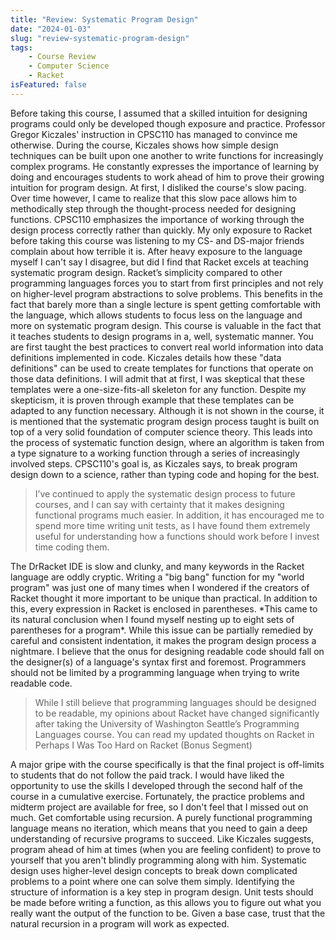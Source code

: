 ```yaml
---
title: "Review: Systematic Program Design"
date: "2024-01-03"
slug: "review-systematic-program-design"
tags:
    - Course Review
    - Computer Science
    - Racket
isFeatured: false
---
```



<Title>Retrospective</Title>

<Paragraph>
    Before taking this course, I assumed that a skilled intuition for designing programs could only be developed though exposure and practice. Professor Gregor Kiczales' instruction in CPSC110 has managed to convince me otherwise. During the course, Kiczales shows how simple design techniques can be built upon one another to write functions for increasingly complex programs. He constantly expresses the importance of learning by doing and encourages students to work ahead of him to prove their growing intuition for program design. At first, I disliked the course's slow pacing. Over time however, I came to realize that this slow pace allows him to methodically step through the thought-process needed for designing functions. CPSC110 emphasizes the importance of working through the design process correctly rather than quickly.
</Paragraph>

<Paragraph>
    My only exposure to Racket before taking this course was listening to my CS- and DS-major friends complain about how terrible it is. After heavy exposure to the language myself I can't say I disagree, but did I find that Racket excels at teaching systematic program design. Racket’s simplicity compared to other programming languages forces you to start from first principles and not rely on higher-level program abstractions to solve problems. This benefits in the fact that barely more than a single lecture is spent getting comfortable with the language, which allows students to focus less on the language and more on systematic program design.
</Paragraph>

<Title>What I Learned</Title>

<Paragraph>
    This course is valuable in the fact that it teaches students to design programs in a, well, systematic manner. You are first taught the best practices to convert real world information into data definitions implemented in code. Kiczales details how these "data definitions" can be used to create templates for functions that operate on those data definitions. I will admit that at first, I was skeptical that these templates were a one-size-fits-all skeleton for any function. Despite my skepticism, it is proven through example that these templates can be adapted to any function necessary. Although it is not shown in the course, it is mentioned that the systematic program design process taught is built on top of a very solid foundation of computer science theory. This leads into the process of systematic function design, where an algorithm is taken from a type signature to a working function through a series of increasingly involved steps. CPSC110's goal is, as Kiczales says, to break program design down to a science, rather than typing code and hoping for the best.
</Paragraph>

<BlockQuote>
    I’ve continued to apply the systematic design process to future courses, and I can say with certainty that it makes designing functional programs much easier. In addition, it has encouraged me to spend more time writing unit tests, as I have found them extremely useful for understanding how a functions should work before I invest time coding them.
</BlockQuote>

<Title>Dislikes</Title>

<Paragraph>
    The DrRacket IDE is slow and clunky, and many keywords in the Racket language are oddly cryptic. Writing a "big bang" function for my "world program" was just one of many times when I wondered if the creators of Racket thought it more important to be unique than practical. In addition to this, every expression in Racket is enclosed in parentheses. *This came to its natural conclusion when I found myself nesting up to eight sets of parentheses for a program*. While this issue can be partially remedied by careful and consistent indentation, it makes the program design process a nightmare. I believe that the onus for designing readable code should fall on the designer(s) of a language's syntax first and foremost. Programmers should not be limited by a programming language when trying to write readable code.
</Paragraph>

<BlockQuote>
    While I still believe that programming languages should be designed to be readable, my opinions about Racket have changed significantly after taking the University of Washington Seattle’s Programming Languages course. You can read my updated thoughts on Racket in <InternalLink endpoint="/blog/perhaps-i-was-too-hard-on-racket">Perhaps I Was Too Hard on Racket (Bonus Segment)</InternalLink>
</BlockQuote>

<Paragraph>
    A major gripe with the course specifically is that the final project is off-limits to students that do not follow the paid track. I would have liked the opportunity to use the skills I developed through the second half of the course in a cumulative exercise. Fortunately, the practice problems and midterm project are available for free, so I don't feel that I missed out on much.
</Paragraph>

<Title>Suggestions for Students</Title>

<Paragraph>
    Get comfortable using recursion. A purely functional programming language means no iteration, which means that you need to gain a deep understanding of recursive programs to succeed.
</Paragraph>

<Paragraph>
    Like Kiczales suggests, program ahead of him at times (when you are feeling confident) to prove to yourself that you aren't blindly programming along with him.
</Paragraph>

<Title>Key Takeaways</Title>

<UnorderedList>
    <ListItem>
        Systematic design uses higher-level design concepts to break down complicated problems to a point where one can solve them simply.
    </ListItem>
    <ListItem>
        Identifying the structure of information is a key step in program design.
    </ListItem>
    <ListItem>
        Unit tests should be made before writing a function, as this allows you to figure out what you really want the output of the function to be.
    </ListItem>
    <ListItem>
        Given a base case, trust that the natural recursion in a program will work as expected.
    </ListItem>
</UnorderedList>
